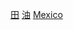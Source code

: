 {{Portal|能源}}
{{Commonscat|Oil fields in Mexico}}

[[Category:墨西哥石油|田]]
[[Category:墨西哥地質|油]]
[[Category:各國油田|Mexico]]